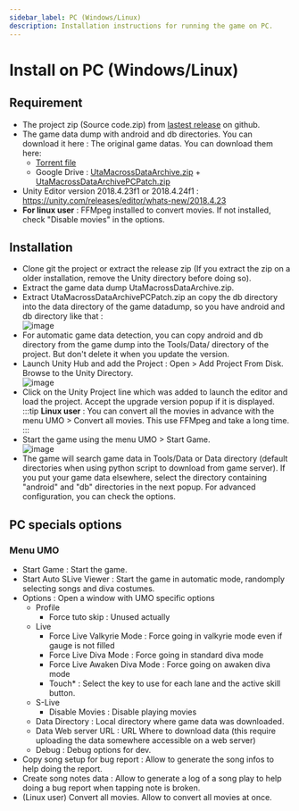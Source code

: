```yaml
---
sidebar_label: PC (Windows/Linux)
description: Installation instructions for running the game on PC.
---
```


# Install on PC (Windows/Linux)

## Requirement

* The project zip (Source code.zip) from [lastest release](https://github.com/Xele02/UMO/releases) on github.
* The game data dump with android and db directories. You can download it here :
The original game datas. You can download them here:
  * [Torrent file](https://www.xele.org/UMO_ZipFiles.torrent)
  * Google Drive : [UtaMacrossDataArchive.zip](https://drive.google.com/file/d/1DkJTZTH7w4zVNdJGkZZZeSwrPAi-MqTx/view?usp=drive_link) +
[UtaMacrossDataArchivePCPatch.zip](https://drive.google.com/file/d/1AVh205ldMWKijHWwbE-M1FN8d0kg0w-6/view?usp=drive_link)
* Unity Editor version 2018.4.23f1 or 2018.4.24f1 : https://unity.com/releases/editor/whats-new/2018.4.23
* **For linux user** : FFMpeg installed to convert movies. If not installed, check "Disable movies" in the options.

## Installation
* Clone git the project or extract the release zip (If you extract the zip on a older installation, remove the Unity directory before doing so).
* Extract the game data dump UtaMacrossDataArchive.zip.
* Extract UtaMacrossDataArchivePCPatch.zip an copy the db directory into the data directory of the game datadump, so you have android and db directory like that :  
![image](https://github.com/Xele02/UMO/assets/2817631/1035d499-624c-4f00-809b-51f3ed9a363d)
* For automatic game data detection, you can copy android and db directory from the game dump into the Tools/Data/ directory of the project. But don't delete it when you update the version.
* Launch Unity Hub and add the Project : Open > Add Project From Disk. Browse to the Unity Directory.  
![image](https://github.com/Xele02/UMO/assets/2817631/78e8cfb9-2a10-42b6-8486-08f3ab31e4ce)
* Click on the Unity Project line which was added to launch the editor and load the project. Accept the upgrade version popup if it is displayed.
:::tip
**Linux user** : You can convert all the movies in advance with the menu UMO > Convert all movies. This use FFMpeg and take a long time.
:::
* Start the game using the menu UMO > Start Game.  
![image](https://github.com/Xele02/UMO/assets/2817631/0bb5d2d4-a51e-45e4-93a5-b64de5543614)
* The game will search game data in Tools/Data or Data directory (default directories when using python script to download from game server).
If you put your game data elsewhere, select the directory containing "android" and "db" directories in the next popup. For advanced configuration, you can check the options.

## PC specials options

### Menu UMO

* Start Game : Start the game.
* Start Auto SLive Viewer : Start the game in automatic mode, randomply selecting songs and diva costumes.
* Options : Open a window with UMO specific options
  * Profile
    * Force tuto skip : Unused actually
  * Live
    * Force Live Valkyrie Mode : Force going in valkyrie mode even if gauge is not filled
    * Force Live Diva Mode : Force going in standard diva mode
    * Force Live Awaken Diva Mode : Force going on awaken diva mode
    * Touch* : Select the key to use for each lane and the active skill button.
  * S-Live
    * Disable Movies : Disable playing movies
  * Data Directory : Local directory where game data was downloaded.
  * Data Web server URL : URL Where to download data (this require uploading the data somewhere accessible on a web server)
  * Debug : Debug options for dev.
* Copy song setup for bug report : Allow to generate the song infos to help doing the report.
* Create song notes data : Allow to generate a log of a song play to help doing a bug report when tapping note is broken.
* (Linux user) Convert all movies. Allow to convert all movies at once.


